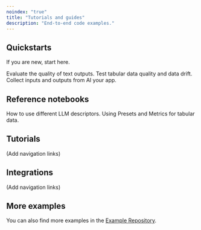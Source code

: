 ```yaml
---
noindex: "true"
title: "Tutorials and guides"
description: "End-to-end code examples."
---
```


## Quickstarts

If you are new, start here.

<CardGroup cols={3}>
  <Card title="LLM quickstart" icon="comment-text" href="/quickstart_llm">
    Evaluate the quality of text outputs.
  </Card>

  <Card title="ML quickstart" icon="table" href="/quickstart_ml">
    Test tabular data quality and data drift.
  </Card>

  <Card title="Tracing quickstart" icon="bars-staggered" href="/quickstart_tracing">
    Collect inputs and outputs from AI your app.
  </Card>
</CardGroup>

## Reference notebooks

<CardGroup cols={2}>
  <Card title="All Descriptors" icon="comment-text" href="https://github.com/evidentlyai/evidently/blob/feature/metrics-redesign/examples/cookbook/descriptors.ipynb">
    How to use different LLM descriptors.
  </Card>

  <Card title="All Metrics / Presets" icon="table" href="/quickstart_ml">
    Using Presets and Metrics for tabular data.
  </Card>
</CardGroup>

## Tutorials

(Add navigation links)

## Integrations

(Add navigation links)

## More examples

You can also find more examples in the [Example Repository](https://github.com/evidentlyai/community-examples).